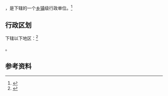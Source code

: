 {{中国乡级行政区|46/90/03/114/000}}

'''{{PAGENAMEBASE}}'''，是{{PRC admin/fullname|46/90/03/114/000|3}}下辖的一个[[乡镇|乡镇]]级行政单位。<ref>{{PRC admin/ref sgc|{{PRC admin/parent|46/90/03/114/000}}}}</ref>

== 行政区划 ==

{{PAGENAMEBASE}}下辖以下地区：<ref>{{PRC admin/ref sgc|46/90/03/114/000}}</ref>

{{PRC admin/children|46/90/03/114/000}}。

== 参考资料 ==

{{reflist}}

{{行政区划小作品}}
{{PRC admin/navcat|46/90/03/114/000}}